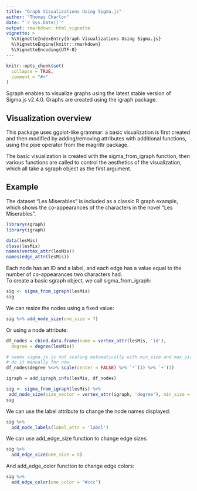 ```yaml
---
title: "Graph Visualizations Using Sigma.js"
author: "Thomas Charlon"
date: "`r Sys.Date()`"
output: rmarkdown::html_vignette
vignette: >
  %\VignetteIndexEntry{Graph Visualizations Using Sigma.js}
  %\VignetteEngine{knitr::rmarkdown}
  %\VignetteEncoding{UTF-8}
---
```


```r
knitr::opts_chunk$set(
  collapse = TRUE,
  comment = "#>"
)
```

Sgraph enables to visualize graphs using the latest stable version of Sigma.js v2.4.0. Graphs are created using the igraph package.

## Visualization overview

This package uses ggplot-like grammar: a basic visualization is first created and then modified by adding/removing attributes with additional functions, using the pipe operator from the magrittr package.  

The basic visualization is created with the sigma_from_igraph function, then various functions are called to control the aesthetics of the visualization, which all take a sgraph object as the first argument.

## Example

The dataset "Les Miserables" is included as a classic R graph example, which shows the co-appearances of the characters in the novel "Les Miserables".

```r
library(sgraph)
library(igraph)

data(lesMis)
class(lesMis)
names(vertex_attr(lesMis))
names(edge_attr(lesMis))
```

Each node has an ID and a label, and each edge has a value equal to the number of co-appearances two characters had.  
To create a basic sgraph object, we call sigma_from_igraph:

```r
sig <- sigma_from_igraph(lesMis)
sig
```

We can resize the nodes using a fixed value:

```r
sig %>% add_node_size(one_size = 7)
```

Or using a node attribute:

```r
df_nodes = cbind.data.frame(name = vertex_attr(lesMis, 'id'),
  degree = degree(lesMis))

# seems sigma.js is not scaling automatically with min_size and max_size
# do it manually for now
df_nodes$degree %<>% scale(center = FALSE) %>% `*`(3) %>% `+`(3)

igraph = add_igraph_info(lesMis, df_nodes)

sig <- sigma_from_igraph(lesMis) %>%
 add_node_size(size_vector = vertex_attr(igraph, 'degree'), min_size = 3, max_size = 8)
sig
```

We can use the label attribute to change the node names displayed:

```r
sig %>%
  add_node_labels(label_attr = 'label')
```

We can use add_edge_size function to change edge sizes:

```r
sig %>%
  add_edge_size(one_size = 5)
```

And add_edge_color function to change edge colors:

```r
sig %>%
  add_edge_color(one_color = "#ccc")
```
